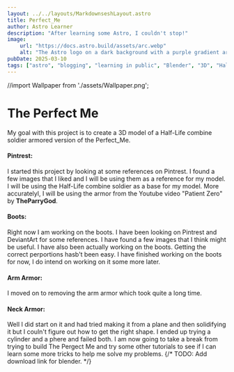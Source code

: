 ```yaml
---
layout: ../../layouts/MarkdownseshLayout.astro
title: Perfect_Me
author: Astro Learner
description: "After learning some Astro, I couldn't stop!"
image:
    url: "https://docs.astro.build/assets/arc.webp"
    alt: "The Astro logo on a dark background with a purple gradient arc."
pubDate: 2025-03-10
tags: ["astro", "blogging", "learning in public", "Blender", "3D", "Half-Life"]
---
```

//import Wallpaper from './assets/Wallpaper.png';

# The Perfect Me
My goal with this project is to create a 3D model of a Half-Life combine soldier armored
version of the Perfect_Me.
#### Pintrest:
I started this project by looking at some references on Pintrest. I found a few images that I liked and
I will be using them as a reference for my model. I will be using the Half-Life combine soldier as a base
for my model. More accuratelyl, I will be using the armor from the Youtube video "Patient Zero"
by **TheParryGod**.
#### Boots:
Right now I am working on the boots. I have been looking on Pintrest and DeviantArt for some
references. I have found a few images that I think might be useful.
 I have also been actually working on the boots. Getting the correct perportions hasb't been easy.
 I have finished working on the boots for now, I do intend on working on it some more later.
#### Arm Armor:
 I moved on to removing the arm armor which took quite a long time.
#### Neck Armor:
Well I did start on it and had tried making it from a plane and then solidifying it but I couln't figure out
how to get the right shape. I ended up trying a cylinder and a phere and failed both.
I am now going to take a break from trying to build The Pergect Me and try some other tutorials to see if I can
learn some more tricks to help me solve my problems.
 {/*
 TODO:
 Add download link for blender.
 */}